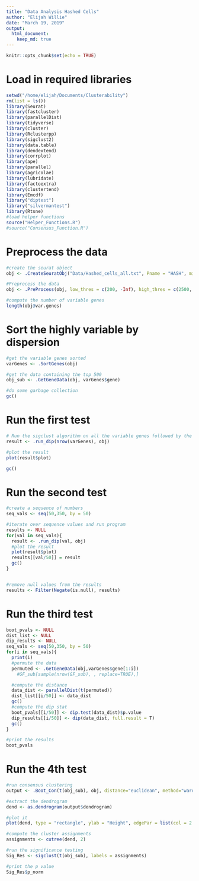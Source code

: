 ```yaml
---
title: "Data Analysis Hashed Cells"
author: "Elijah Willie"
date: "March 19, 2019"
output: 
  html_document:
    keep_md: true
---
```


```r
knitr::opts_chunk$set(echo = TRUE)
```

# Load in required libraries
```r
setwd("/home/elijah/Documents/Clusterability")
rm(list = ls())
library(Seurat)
library(fastcluster)
library(parallelDist)
library(tidyverse)
library(cluster)
library(Rclusterpp)
library(sigclust2)
library(data.table)
library(dendextend)
library(corrplot)
library(ape)
library(parallel)
library(agricolae)
library(lubridate)
library(factoextra)
library(clustertend)
library(Emcdf)
library("diptest")
library("silvermantest")
library(Rtsne)
#load helper functions
source("Helper_Functions.R")
#source("Consensus_Function.R")
```

# Preprocess the data
```r
#create the seurat object
obj <- .CreateSeuratObj("Data/Hashed_cells_all.txt", Pname = "HASH", minCells = 5, minGenes = 200, matrix = F, sep = "\t")

#Preprocess the data
obj <- .PreProcess(obj, low_thres = c(200, -Inf), high_thres = c(2500, 0.05))

#compute the number of variable genes
length(obj@var.genes)
```

# Sort the highly variable by dispersion
```r
#get the variable genes sorted
varGenes <- .SortGenes(obj)

#get the data containing the top 500
obj_sub <- .GetGeneData(obj, varGenes$gene)

#do some garbage collection
gc()
```

# Run the first test
```r
# Run the sigclust algorithm on all the variable genes followed by the dip test
result <- .run_dip(nrow(varGenes), obj)

#plot the result
plot(result$plot)

gc()
```


# Run the second test
```r
#create a sequence of numbers
seq_vals <- seq(50,350, by = 50)

#iterate over sequence values and run program
results <- NULL
for(val in seq_vals){
  result <- .run_dip(val, obj)
  #plot the result
  plot(result$plot)
  results[[val/50]] = result
  gc()
}


#remove null values from the results
results <- Filter(Negate(is.null), results)
```

# Run the third test
```r
boot_pvals <- NULL
dist_list <- NULL
dip_results <- NULL
seq_vals <- seq(50,350, by = 50)
for(i in seq_vals){
  print(i)
  #permute the data
  permuted <- .GetGeneData(obj,varGenes$gene[1:i])
    #GF_sub[sample(nrow(GF_sub), , replace=TRUE),]

  #compute the distance
  data_dist <- parallelDist(t(permuted))
  dist_list[[i/50]] <- data_dist
  gc()
  #compute the dip stat
  boot_pvals[[i/50]] <- dip.test(data_dist)$p.value
  dip_results[[i/50]] <- dip(data_dist, full.result = T)
  gc()
}

#print the results
boot_pvals
```

# Run the 4th test
```r
#run consensus clustering
output <- .Boot_Con(t(obj_sub), obj, distance="euclidean", method="ward",nboot=100)

#extract the dendrogram
dend <- as.dendrogram(output$dendrogram)

#plot it
plot(dend, type = "rectangle", ylab = "Height", edgePar = list(col = 2:3, lwd = 2:1))

#compute the cluster assignments
assignments <- cutree(dend, 2)

#run the significance testing 
Sig_Res <- sigclust(t(obj_sub), labels = assignments)

#print the p value
Sig_Res$p_norm
```
